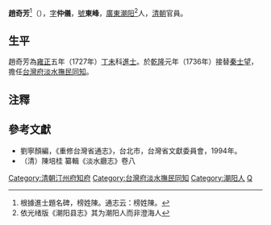 '''趙奇芳'''<ref>根據進士題名碑，榜姓陳。通志云：榜姓陳。</ref>（{{bd|？||？||}}），[[表字|字]]'''仲儀'''，[[號|號]]'''東峰'''，[[廣東|廣東]][[潮阳|潮阳]]<ref>依光绪版《潮阳县志》其为潮阳人而非澄海人</ref>人，[[清朝|清朝]]官員。

== 生平 ==
趙奇芳為[[雍正|雍正]]五年（1727年）[[丁未|丁未]]科[[進士|進士]]。於[[乾隆|乾隆]]元年（1736年）接替[[秦士望|秦士望]]，擔任[[台灣府淡水撫民同知|台灣府淡水撫民同知]]。

==注釋==
{{reflist}}

==參考文獻==
*劉寧顏編，《重修台灣省通志》，台北市，台灣省文獻委員會，1994年。
*（清）陳培桂 纂輯《淡水廳志》卷八

{{start box}}
{{s-off}}
{{succession box|汪郊|[[郝霔|郝霔]]|[[汀州府|汀州府]][[知府|知府]]|[[雍正|雍正]]十三年<br />（1735年）}}
{{s-before|[[秦士望|秦士望]]}}
{{s-title|[[台灣府淡水撫民同知|台灣府淡水撫民同知]]|1736年上任}}
{{s-after|[[戴大冕|戴大冕]]}}
{{end box}}

{{雍正五年丁未科殿試金榜}}
[[Category:清朝汀州府知府|Category:清朝汀州府知府]]
[[Category:台灣府淡水撫民同知|Category:台灣府淡水撫民同知]]
[[Category:潮阳人|Category:潮阳人]]
[[Category:趙姓|Q]]